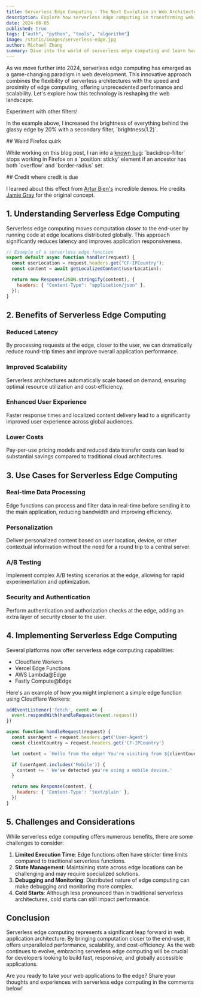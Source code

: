 ```yaml
---
title: Serverless Edge Computing - The Next Evolution in Web Architecture
description: Explore how serverless edge computing is transforming web application architecture and performance
date: 2024-06-05
published: true
tags: ["auth", "python", "tools", "algorithm"]
image: /static/images/serverless-edge.jpg
author: Michael Zhang
summary: Dive into the world of serverless edge computing and learn how it's revolutionizing web application delivery, performance, and user experience.
---
```


As we move further into 2024, serverless edge computing has emerged as a game-changing paradigm in web development. This innovative approach combines the flexibility of serverless architectures with the speed and proximity of edge computing, offering unprecedented performance and scalability. Let's explore how this technology is reshaping the web landscape.

<Callout>
  Experiment with other filters!

In the example above, I increased the brightness of everything behind the glassy edge by 20% with a secondary filter, \`brightness(1.2)\`.

</Callout>

<Callout variant="warning">
  ## Weird Firefox quirk

While working on this blog post, I ran into a [known bug](https://example.com): \`backdrop-filter\` stops working in Firefox on a \`position: sticky\` element if an ancestor has both \`overflow\` and \`border-radius\` set.

</Callout>

<Callout variant="info">
  ## Credit where credit is due

I learned about this effect from [Artur Bien's](https://example.com) incredible demos. He credits [Jamie Gray](https://example.com) for the original concept.

</Callout>

## 1. Understanding Serverless Edge Computing

Serverless edge computing moves computation closer to the end-user by running code at edge locations distributed globally. This approach significantly reduces latency and improves application responsiveness.

```javascript title="handler.js"
// Example of a serverless edge function
export default async function handler(request) {
  const userLocation = request.headers.get("CF-IPCountry");
  const content = await getLocalizedContent(userLocation);

  return new Response(JSON.stringify(content), {
    headers: { "Content-Type": "application/json" },
  });
}
```

## 2. Benefits of Serverless Edge Computing

### Reduced Latency

By processing requests at the edge, closer to the user, we can dramatically reduce round-trip times and improve overall application performance.

### Improved Scalability

Serverless architectures automatically scale based on demand, ensuring optimal resource utilization and cost-efficiency.

### Enhanced User Experience

Faster response times and localized content delivery lead to a significantly improved user experience across global audiences.

### Lower Costs

Pay-per-use pricing models and reduced data transfer costs can lead to substantial savings compared to traditional cloud architectures.

## 3. Use Cases for Serverless Edge Computing

### Real-time Data Processing

Edge functions can process and filter data in real-time before sending it to the main application, reducing bandwidth and improving efficiency.

### Personalization

Deliver personalized content based on user location, device, or other contextual information without the need for a round trip to a central server.

### A/B Testing

Implement complex A/B testing scenarios at the edge, allowing for rapid experimentation and optimization.

### Security and Authentication

Perform authentication and authorization checks at the edge, adding an extra layer of security closer to the user.

## 4. Implementing Serverless Edge Computing

Several platforms now offer serverless edge computing capabilities:

- Cloudflare Workers
- Vercel Edge Functions
- AWS Lambda@Edge
- Fastly Compute@Edge

Here's an example of how you might implement a simple edge function using Cloudflare Workers:

```javascript
addEventListener('fetch', event => {
  event.respondWith(handleRequest(event.request))
})

async function handleRequest(request) {
  const userAgent = request.headers.get('User-Agent')
  const clientCountry = request.headers.get('CF-IPCountry')

  let content = `Hello from the edge! You're visiting from ${clientCountry}.`

  if (userAgent.includes('Mobile')) {
    content += ' We've detected you're using a mobile device.'
  }

  return new Response(content, {
    headers: { 'Content-Type': 'text/plain' },
  })
}
```

## 5. Challenges and Considerations

While serverless edge computing offers numerous benefits, there are some challenges to consider:

1. **Limited Execution Time**: Edge functions often have stricter time limits compared to traditional serverless functions.
2. **State Management**: Maintaining state across edge locations can be challenging and may require specialized solutions.
3. **Debugging and Monitoring**: Distributed nature of edge computing can make debugging and monitoring more complex.
4. **Cold Starts**: Although less pronounced than in traditional serverless architectures, cold starts can still impact performance.

## Conclusion

Serverless edge computing represents a significant leap forward in web application architecture. By bringing computation closer to the end-user, it offers unparalleled performance, scalability, and cost-efficiency. As the web continues to evolve, embracing serverless edge computing will be crucial for developers looking to build fast, responsive, and globally accessible applications.

Are you ready to take your web applications to the edge? Share your thoughts and experiences with serverless edge computing in the comments below!
